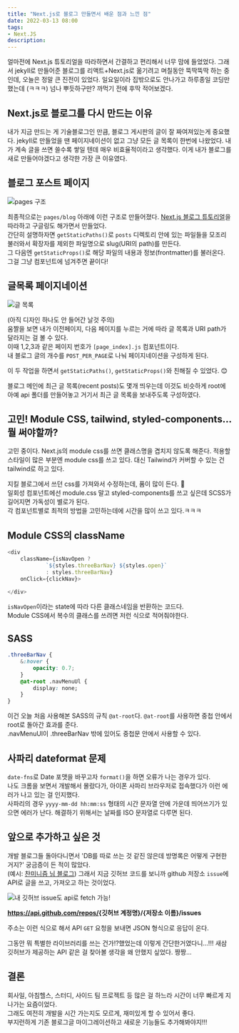 ```yaml
---
title: "Next.js로 블로그 만들면서 배운 점과 느낀 점"
date: 2022-03-13 08:00
tags:
- Next.JS
description: 
---
```


얼마전에 Next.js 튜토리얼을 따라하면서 간결하고 편리해서 너무 맘에 들었었다. 그래서 jekyll로 만들어준 블로그를 리액트+Next.js로 옮기려고 며칠동안 뚝딱뚝딱 하는 중인데, 오늘은 정말 큰 진전이 있었다.
일요일이라 집밖으로도 안나가고 하루종일 코딩만 했는데 (ㅋㅋㅋ) 넘나 뿌듯하구만? 까먹기 전에 후딱 적어보겠다.

## Next.js로 블로그를 다시 만드는 이유

내가 지금 만드는 게 기술블로그인 만큼, 블로그 게시판의 글이 잘 짜여져있는게 중요했다. jekyll로 만들었을 땐 페이지네이션이 없고 그냥 모든 글 목록이 한번에 나왔었다. 내가 계속 글을 쓰면 쓸수록 쌓일 텐데 매우 비효율적이라고 생각했다. 이게 내가 블로그를 새로 만들어야겠다고 생각한 가장 큰 이유였다. 

## 블로그 포스트 페이지

![pages 구조](/images/blog/2203/nj1.png)

최종적으로는 `pages/blog` 아래에 이런 구조로 만들어졌다. [Next.js 블로그 튜토리얼]()을 따라하고 구글링도 해가면서 만들었다.  
간단히 설명하자면 `getStaticPaths()`로 `posts` 디렉토리 안에 있는 파일들을 모조리 불러와서 확장자를 제외한 파일명으로 slug(URI의 path)를 만든다.  
그 다음엔 `getStaticProps()`로 해당 파일의 내용과 정보(frontmatter)를 불러온다. 그걸 그냥 컴포넌트에 넘겨주면 끝이다! 

## 글목록 페이지네이션

![글 목록](/images/blog/2203/pgn.gif)

(아직 디자인 하나도 안 들어간 날것 주의)  
움짤을 보면 내가 이전페이지, 다음 페이지를 누르는 거에 따라 글 목록과 URI path가 달라지는 걸 볼 수 있다.  
이때 1,2,3과 같은 페이지 번호가 `[page_index].js` 컴포넌트이다.  
내 블로그 글의 개수를 `POST_PER_PAGE`로 나눠 페이지네이션을 구성하게 된다. 

이 두 작업을 하면서 `getStaticPaths()`, `getStaticProps()`와 친해질 수 있었다. 😊  

블로그 메인에 최근 글 목록(recent posts)도 몇개 띄우는데 이것도 비슷하게 root에 아예 api 폴더를 만들어놓고 거기서 최근 글 목록을 보내주도록 구성하였다.

## 고민! Module CSS, tailwind, styled-components... 뭘 써야할까?

고민 중이다. Next.js의 module css를 쓰면 클래스명을 겹치지 않도록 해준다. 적용할 스타일이 많은 부분엔 module css를 쓰고 있다. 대신 Tailwind가 커버할 수 있는 건 tailwind로 하고 있다. 

지킬 블로그에서 쓰던 css를 가져와서 수정하는데, 품이 많이 든다. 🥲  
일회성 컴포넌트에선 module.css 말고 styled-components를 쓰고 싶은데 SCSS가 길어지면 가독성이 별로가 된다.  
각 컴포넌트별로 최적의 방법을 고민하는데에 시간을 많이 쓰고 있다.ㅋㅋㅋ

## Module CSS의 className

```js
<div 
    className={isNavOpen ? 
            `${styles.threeBarNav} ${styles.open}` 
            : styles.threeBarNav} 
    onClick={clickNav}>
    
</div>
```

`isNavOpen`이라는 state에 따라 다른 클래스네임을 반환하는 코드다.  
Module CSS에서 복수의 클래스를 쓰려면 저런 식으로 적어줘야한다.

## SASS

```css
.threeBarNav {
    &:hover {
        opacity: 0.7;
    }
    @at-root .navMenuUl {
        display: none;
    }
}
```

이건 오늘 처음 사용해본 SASS의 규칙 `@at-root`다. `@at-root`를 사용하면 중첩 안에서 root로 돌아간 효과를 준다.  
.navMenuUl이 .threeBarNav 밖에 있어도 중첩문 안에서 사용할 수 있다.

## 사파리 dateformat 문제

`date-fns`로 Date 포맷을 바꾸고자 `format()`을 하면 오류가 나는 경우가 있다.  
나도 크롬을 보면서 개발해서 몰랐다가, 아이폰 사파리 브라우저로 접속했다가 이런 에러가 나고 있는 걸 인지했다.   
사파리의 경우 `yyyy-mm-dd hh:mm:ss` 형태의 시간 문자열 안에 가운데 띄어쓰기가 있으면 에러가 난다.
해결하기 위해서는 날짜를 ISO 문자열로 다루면 된다.

## 앞으로 추가하고 싶은 것

개발 블로그들 돌아다니면서 'DB를 따로 쓰는 것 같진 않은데 방명록은 어떻게 구현한거지?' 궁금증이 든 적이 많았다.  
(예시: [찬미니즘 님 블로그](https://c17an.netlify.app/Message)) 
그래서 지금 깃허브 코드를 보니까 github 저장소 `issue`에 API로 글을 쓰고, 가져오고 하는 것이었다.

![내 깃허브 issue도 api로 fetch 가능!](/images/blog/2203/issueapi.png)

**<https://api.github.com/repos/>{깃허브 계정명}/{저장소 이름}/issues**

주소는 이런 식으로 해서 API `GET` 요청을 보내면 JSON 형식으로 응답이 온다.

그동안 뭐 특별한 라이브러리를 쓰는 건가!?했었는데 이렇게 간단한거였다니...!!! 
새삼 깃허브가 제공하는 API 같은 걸 찾아볼 생각을 왜 안했지 싶었다. 짱짱...


## 결론

회사일, 아침헬스, 스터디, 사이드 팀 프로젝트 등 많은 걸 하느라 시간이 너무 빠르게 지나가는 요즘이었다.  
그래도 여전히 개발을 시간 가는지도 모르게, 재미있게 할 수 있어서 좋다.  
부지런하게 기존 블로그글 마이그레이션하고 새로운 기능들도 추가해봐야지!!!
